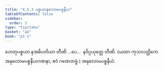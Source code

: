 ```yaml
---
title: "4.5.3 ပစ္စယာနုလောမပစ္စနီယ"
tableOfContents: false
sidebar:
  order: 3
type: "tipitaka"
basket: "ab"
book: "p1-1"
---
```



<DynamicBreadcrumb />

<Division number="87" book="p1-1" e="ch" v="36" p="362">

<Paragraph number="2261" book="p1-1">
ဟေတုပစ္စယာ နအဓိပတိယာ တီဏိ …ပေ…  နဝိပ္ပယုတ္တေ တီဏိ.
</Paragraph>

<Paragraph number="2262" book="p1-1">
(ယထာ ကုသလတ္တိကေ အနုလောမပစ္စနီယဂဏနာ, ဧဝံ ဂဏေတဗ္ဗံ.)

</Paragraph>
</Division>

<Paragraph number="2263" type="center" book="p1-1">
အနုလောမပစ္စနီယံ.
</Paragraph>
